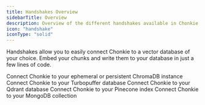 ```yaml
---
title: Handshakes Overview
sidebarTitle: Overview
description: Overview of the different handshakes available in Chonkie
icon: "handshake"
iconType: "solid"
---
```

Handshakes allow you to easily connect Chonkie to a vector database of your choice.
Embed your chunks and write them to your database in just a few lines of code.

<CardGroup cols={2}>
  <Card
    title="ChromaDB Handshake"
    icon="/assets/chroma-icon.svg"
    href="/python-sdk/handshakes/chroma-handshake"
  >
  Connect Chonkie to your ephemeral or persistent ChromaDB instance
  </Card>
  <Card
    title="Turbopuffer Handshake"
    icon="/assets/turbopuffer.svg"
    href="/python-sdk/handshakes/turbopuffer-handshake"
  >
  Connect Chonkie to your Turbopuffer database
  </Card>
  <Card
    title="Qdrant Handshake"
    icon="/assets/qdrant-logo.svg"
    href="/python-sdk/handshakes/qdrant-handshake"
  >
    Connect Chonkie to your Qdrant database
  </Card>
  <Card
  title="Pinecone Handshake"
  icon="/assets/pinecone.png"
  href="/python-sdk/handshakes/pinecone-handshake"
>
  Connect Chonkie to your Pinecone index
</Card>
  <Card
    title="MongoDB Handshake"
    icon="/assets/mongodb.svg"
    href="/python-sdk/handshakes/mongodb-handshake"
  >
    Connect Chonkie to your MongoDB collection
  </Card>
</CardGroup>
